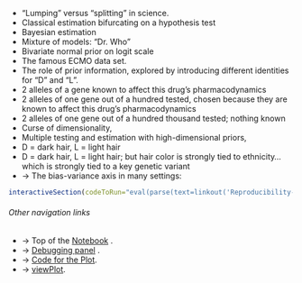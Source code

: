 *	"Lumping" versus "splitting" in science. 
*	Classical estimation bifurcating on a hypothesis test
*	Bayesian estimation
 +	Mixture of models:  "Dr. Who"
 +	Bivariate normal prior on logit scale
 +	The famous ECMO data set.
*	The role of prior information, explored by introducing different identities for "D" and "L".
 +	2 alleles of a gene known to affect this drug's pharmacodynamics
 +	2 alleles of one gene out of a hundred tested, chosen because they are known to affect this drug's pharmacodynamics
 +	2 alleles of one gene out of a hundred thousand tested; nothing known
*	Curse of dimensionality,
*	Multiple testing and estimation with high-dimensional priors,
 +	D = dark hair, L = light hair
 +	D = dark hair, L = light hair; but hair color is strongly tied to ethnicity… which is strongly tied to a key genetic variant
* -> The bias-variance axis in many settings:
```r
interactiveSection(codeToRun="eval(parse(text=linkout('Reproducibility-lump-split-page-1.pdf')))", showResult = FALSE)
```

###### Other navigation links
* -> Top of the [Notebook](#notebookBegin) .
* -> [Debugging panel](#debugging) .
* -> [Code for the Plot](#plotCode).
* -> [viewPlot](#viewPlot).



